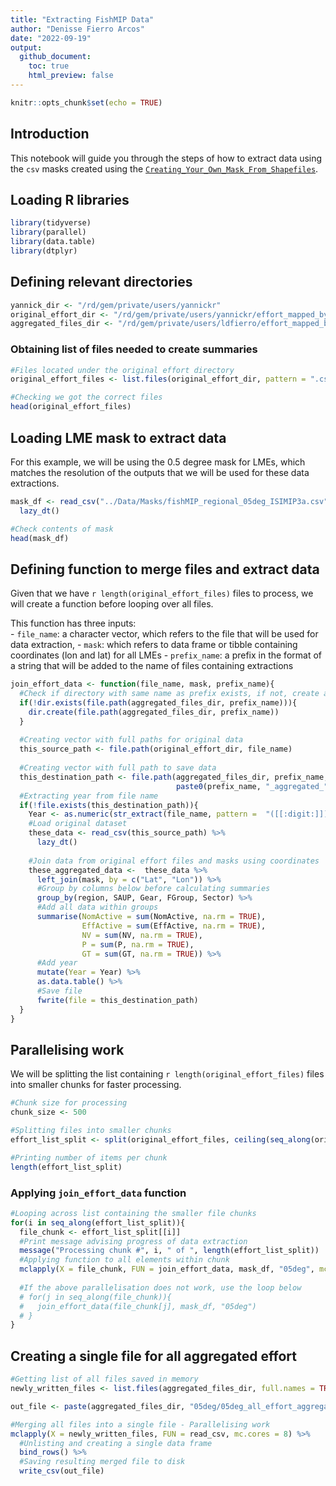 ---
title: "Extracting FishMIP Data"
author: "Denisse Fierro Arcos"
date: "2022-09-19"
output: 
  github_document:
    toc: true
    html_preview: false
---

```{r setup, include=FALSE}
knitr::opts_chunk$set(echo = TRUE)
```


## Introduction

This notebook will guide you through the steps of how to extract data using the `csv` masks created using the [`Creating_Your_Own_Mask_From_Shapefiles`]("Creating_Your_Own_Mask_From_Shapefiles.md").

## Loading R libraries
```{r libraries, results = "hide", warnings = F, message = F}
library(tidyverse)
library(parallel)
library(data.table)
library(dtplyr)
```
## Defining relevant directories
```{r}
yannick_dir <- "/rd/gem/private/users/yannickr"
original_effort_dir <- "/rd/gem/private/users/yannickr/effort_mapped_bycountry"
aggregated_files_dir <- "/rd/gem/private/users/ldfierro/effort_mapped_by_country_aggregated/"
```

### Obtaining list of files needed to create summaries
```{r}
#Files located under the original effort directory
original_effort_files <- list.files(original_effort_dir, pattern = ".csv")

#Checking we got the correct files
head(original_effort_files)
```

## Loading LME mask to extract data
For this example, we will be using the 0.5 degree mask for LMEs, which matches the resolution of the outputs that we will be used for these data extractions.
```{r}
mask_df <- read_csv("../Data/Masks/fishMIP_regional_05deg_ISIMIP3a.csv") %>% 
  lazy_dt()

#Check contents of mask
head(mask_df)
```

## Defining function to merge files and extract data
Given that we have `r length(original_effort_files)` files to process, we will create a function before looping over all files.  
  
This function has three inputs:  
- `file_name`: a character vector, which refers to the file that will be used for data extraction,
- `mask`: which refers to data frame or tibble containing coordinates (lon and lat) for all LMEs
- `prefix_name`: a prefix in the format of a string that will be added to the name of files containing extractions

```{r}
join_effort_data <- function(file_name, mask, prefix_name){
  #Check if directory with same name as prefix exists, if not, create a new folder
  if(!dir.exists(file.path(aggregated_files_dir, prefix_name))){
    dir.create(file.path(aggregated_files_dir, prefix_name))
  }
  
  #Creating vector with full paths for original data
  this_source_path <- file.path(original_effort_dir, file_name)
  
  #Creating vector with full path to save data
  this_destination_path <- file.path(aggregated_files_dir, prefix_name, 
                                     paste0(prefix_name, "_aggregated_", file_name))
  #Extracting year from file name
  if(!file.exists(this_destination_path)){
    Year <- as.numeric(str_extract(file_name, pattern =  "([[:digit:]])+"))
    #Load original dataset
    these_data <- read_csv(this_source_path) %>% 
      lazy_dt()
    
    #Join data from original effort files and masks using coordinates
    these_aggregated_data <-  these_data %>%
      left_join(mask, by = c("Lat", "Lon")) %>%
      #Group by columns below before calculating summaries
      group_by(region, SAUP, Gear, FGroup, Sector) %>%
      #Add all data within groups
      summarise(NomActive = sum(NomActive, na.rm = TRUE),
                EffActive = sum(EffActive, na.rm = TRUE),
                NV = sum(NV, na.rm = TRUE),
                P = sum(P, na.rm = TRUE),
                GT = sum(GT, na.rm = TRUE)) %>%
      #Add year 
      mutate(Year = Year) %>%
      as.data.table() %>% 
      #Save file
      fwrite(file = this_destination_path)
  }
}
```

## Parallelising work
We will be splitting the list containing `r length(original_effort_files)` files into smaller chunks for faster processing.

```{r}
#Chunk size for processing
chunk_size <- 500

#Splitting files into smaller chunks
effort_list_split <- split(original_effort_files, ceiling(seq_along(original_effort_files)/chunk_size))

#Printing number of items per chunk
length(effort_list_split)
```

### Applying `join_effort_data` function

```{r}
#Looping across list containing the smaller file chunks
for(i in seq_along(effort_list_split)){
  file_chunk <- effort_list_split[[i]]
  #Print message advising progress of data extraction
  message("Processing chunk #", i, " of ", length(effort_list_split))
  #Applying function to all elements within chunk
  mclapply(X = file_chunk, FUN = join_effort_data, mask_df, "05deg", mc.cores = 8)
  
  #If the above parallelisation does not work, use the loop below
  # for(j in seq_along(file_chunk)){
  #   join_effort_data(file_chunk[j], mask_df, "05deg")
  # }
}
```

## Creating a single file for all aggregated effort
```{r}
#Getting list of all files saved in memory
newly_written_files <- list.files(aggregated_files_dir, full.names = TRUE, recursive = T)

out_file <- paste(aggregated_files_dir, "05deg/05deg_all_effort_aggregated.csv", sep = "/") 

#Merging all files into a single file - Parallelising work
mclapply(X = newly_written_files, FUN = read_csv, mc.cores = 8) %>% 
  #Unlisting and creating a single data frame
  bind_rows() %>%
  #Saving resulting merged file to disk
  write_csv(out_file)
```
